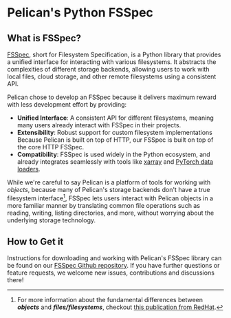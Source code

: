 # Pelican's Python FSSpec

## What is FSSpec?

[FSSpec](https://filesystem-spec.readthedocs.io/en/latest/), short for Filesystem Specification, is a Python library that provides a
unified interface for interacting with various filesystems. It abstracts the complexities of different storage backends, allowing users
to work with local files, cloud storage, and other remote filesystems using a consistent API.

Pelican chose to develop an FSSpec because it delivers maximum reward with less development effort by providing:
- **Unified Interface**: A consistent API for different filesystems, meaning many users already interact with FSSpec in their projects.
- **Extensibility**: Robust support for custom filesystem implementations Because Pelican is built on top of HTTP, our FSSpec is built on top of the
core HTTP FSSpec.
- **Compatibility**: FSSpec is used widely in the Python ecosystem, and already integrates seamlessly with tools like 
[xarray](https://github.com/PelicanPlatform/pelicanfs/tree/main/examples/xarray)
and [PyTorch data loaders](https://github.com/PelicanPlatform/pelicanfs/tree/main/examples/pytorch).

While we're careful to say Pelican is a platform of tools for working with _objects_, because many of Pelican's storage backends don't have
a true filesystem interface[^1], FSSpec lets users interact with Pelican objects in a more familiar manner by translating common file operations
such as reading, writing, listing directories, and more, without worrying about the underlying storage technology.

## How to Get it
Instructions for downloading and working with Pelican's FSSpec library can be found on our [FSSpec Github repository](https://github.com/pelicanplatform/pelicanfs).
If you have further questions or feature requests, we welcome new issues, contributions and discussions there!

[^1]: For more information about the fundamental differences between **_objects_** and **_files/filesystems_**, checkout
[this publication from RedHat](https://www.redhat.com/en/topics/data-storage/file-block-object-storage).
